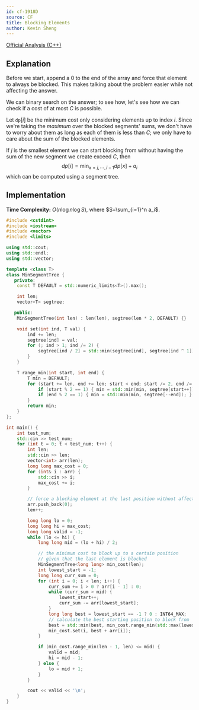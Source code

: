 ```yaml
---
id: cf-1918D
source: CF
title: Blocking Elements
author: Kevin Sheng
---
```


[Official Analysis (C++)](https://codeforces.com/blog/entry/125300)

## Explanation

Before we start, append a $0$ to the end of the array and force that element to always be blocked.
This makes talking about the problem easier while not affecting the answer.

We can binary search on the answer; to see how, let's see how we can check if a cost of at most $C$ is possible.

Let $\texttt{dp}[i]$ be the minimum cost only considering elements up to index $i$.
Since we're taking the *maximum* over the blocked segments' sums, we don't
have to worry about them as long as each of them is less than $C$;
we only have to care about the sum of the blocked elements.

If $j$ is the smallest element we can start blocking from without
having the sum of the new segment we create exceed $C$, then
$$
dp[i]=\min_{x=j, \cdots, i-1} dp[x]+a_i
$$
which can be computed using a segment tree.

## Implementation

**Time Complexity:** $O(n \log n \log S)$, where $S=\sum_{i=1}^n a_i$.

<LanguageSection>
<CPPSection>

```cpp
#include <cstdint>
#include <iostream>
#include <vector>
#include <limits>

using std::cout;
using std::endl;
using std::vector;

template <class T>
class MinSegmentTree {
   private:
	const T DEFAULT = std::numeric_limits<T>().max();

	int len;
	vector<T> segtree;

   public:
	MinSegmentTree(int len) : len(len), segtree(len * 2, DEFAULT) {}

	void set(int ind, T val) {
		ind += len;
		segtree[ind] = val;
		for (; ind > 1; ind /= 2) {
			segtree[ind / 2] = std::min(segtree[ind], segtree[ind ^ 1]);
		}
	}

	T range_min(int start, int end) {
		T min = DEFAULT;
		for (start += len, end += len; start < end; start /= 2, end /= 2) {
			if (start % 2 == 1) { min = std::min(min, segtree[start++]); }
			if (end % 2 == 1) { min = std::min(min, segtree[--end]); }
		}
		return min;
	}
};

int main() {
	int test_num;
	std::cin >> test_num;
	for (int t = 0; t < test_num; t++) {
		int len;
		std::cin >> len;
		vector<int> arr(len);
		long long max_cost = 0;
		for (int& i : arr) {
			std::cin >> i;
			max_cost += i;
		}

		// force a blocking element at the last position without affecting the answer
		arr.push_back(0);
		len++;

		long long lo = 0;
		long long hi = max_cost;
		long long valid = -1;
		while (lo <= hi) {
			long long mid = (lo + hi) / 2;

			// the minimum cost to block up to a certain position
			// given that the last element is blocked
			MinSegmentTree<long long> min_cost(len);
			int lowest_start = -1;
			long long curr_sum = 0;
			for (int i = 0; i < len; i++) {
				curr_sum += i > 0 ? arr[i - 1] : 0;
				while (curr_sum > mid) {
					lowest_start++;
					curr_sum -= arr[lowest_start];
				}
				long long best = lowest_start == -1 ? 0 : INT64_MAX;
				// calculate the best starting position to block from
				best = std::min(best, min_cost.range_min(std::max(lowest_start, 0), i));
				min_cost.set(i, best + arr[i]);
			}

			if (min_cost.range_min(len - 1, len) <= mid) {
				valid = mid;
				hi = mid - 1;
			} else {
				lo = mid + 1;
			}
		}

		cout << valid << '\n';
	}
}
```

</CPPSection>
</LanguageSection>
